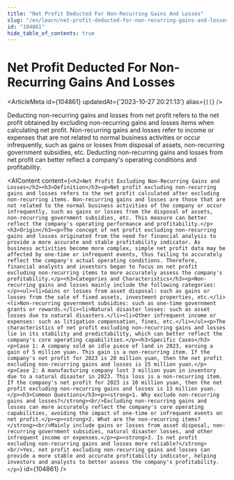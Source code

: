 ```yaml
---
title: "Net Profit Deducted For Non-Recurring Gains And Losses"
slug: "/en/learn/net-profit-deducted-for-non-recurring-gains-and-losses-104861"
id: "104861"
hide_table_of_contents: true
---
```



# Net Profit Deducted For Non-Recurring Gains And Losses

<ArticleMeta id={104861} updatedAt={'2023-10-27 20:21:13'} alias={`[]`} />
<div className='border-solid border-b border-t-0 my-4 border-[var(--ifm-color-gray-300)]' />

Deducting non-recurring gains and losses from net profit refers to the net profit obtained by excluding non-recurring gains and losses items when calculating net profit. Non-recurring gains and losses refer to income or expenses that are not related to normal business activities or occur infrequently, such as gains or losses from disposal of assets, non-recurring government subsidies, etc. Deducting non-recurring gains and losses from net profit can better reflect a company's operating conditions and profitability.

<AIContent content={`<h2>Net Profit Excluding Non-Recurring Gains and Losses</h2><h3>Definition</h3><p>Net profit excluding non-recurring gains and losses refers to the net profit calculated after excluding non-recurring items. Non-recurring gains and losses are those that are not related to the normal business activities of the company or occur infrequently, such as gains or losses from the disposal of assets, non-recurring government subsidies, etc. This measure can better reflect the company's operating performance and profitability.</p><h3>Origin</h3><p>The concept of net profit excluding non-recurring gains and losses originated from the need for financial analysis to provide a more accurate and stable profitability indicator. As business activities become more complex, simple net profit data may be affected by one-time or infrequent events, thus failing to accurately reflect the company's actual operating conditions. Therefore, financial analysts and investors began to focus on net profit excluding non-recurring items to more accurately assess the company's profitability.</p><h3>Categories and Characteristics</h3><p>Non-recurring gains and losses mainly include the following categories:</p><ul><li>Gains or losses from asset disposal: such as gains or losses from the sale of fixed assets, investment properties, etc.</li><li>Non-recurring government subsidies: such as one-time government grants or rewards.</li><li>Natural disaster losses: such as asset losses due to natural disasters.</li><li>Other infrequent income or expenses: such as litigation compensation, fines, etc.</li></ul><p>The characteristics of net profit excluding non-recurring gains and losses lie in its stability and predictability, which can better reflect the company's core operating capabilities.</p><h3>Specific Cases</h3><p>Case 1: A company sold an idle piece of land in 2023, earning a gain of 5 million yuan. This gain is a non-recurring item. If the company's net profit for 2023 is 20 million yuan, then the net profit excluding non-recurring gains and losses is 15 million yuan.</p><p>Case 2: A manufacturing company lost 3 million yuan in inventory due to a natural disaster in 2023. This loss is a non-recurring item. If the company's net profit for 2023 is 10 million yuan, then the net profit excluding non-recurring gains and losses is 13 million yuan.</p><h3>Common Questions</h3><p><strong>1. Why exclude non-recurring gains and losses?</strong><br/>Excluding non-recurring gains and losses can more accurately reflect the company's core operating capabilities, avoiding the impact of one-time or infrequent events on net profit.</p><p><strong>2. What are the non-recurring items?</strong><br/>Mainly include gains or losses from asset disposal, non-recurring government subsidies, natural disaster losses, and other infrequent income or expenses.</p><p><strong>3. Is net profit excluding non-recurring gains and losses more reliable?</strong><br/>Yes, net profit excluding non-recurring gains and losses can provide a more stable and accurate profitability indicator, helping investors and analysts to better assess the company's profitability.</p>`} id={104861} />
